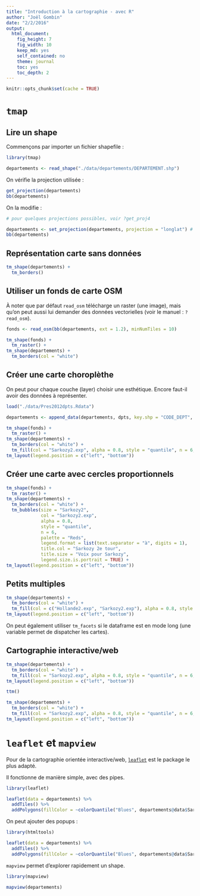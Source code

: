 ```yaml
---
title: "Introduction à la cartographie - avec R"
author: "Joël Gombin"
date: "2/2/2016"
output:
  html_document:
    fig_height: 7
    fig_width: 10
    keep_md: yes
    self_contained: no
    theme: journal
    toc: yes
    toc_depth: 2
---
```


```r
knitr::opts_chunk$set(cache = TRUE)
```


# `tmap`

## Lire un shape

Commençons par importer un fichier shapefile :

```r

library(tmap)

departements <- read_shape("./data/departements/DEPARTEMENT.shp")

```

On vérifie la projection utilisée :

```r

get_projection(departements)
bb(departements)
```

On la modifie :

```r
# pour quelques projections possibles, voir ?get_proj4

departements <- set_projection(departements, projection = "longlat") # coordonnées géographiques
bb(departements)
```

## Représentation carte sans données

```r

tm_shape(departements) +
  tm_borders()

```

## Utiliser un fonds de carte OSM

À noter que par défaut `read_osm` télécharge un raster (une image), mais qu'on peut aussi lui demander des données vectorielles (voir le manuel : `?read_osm`). 

```r

fonds <- read_osm(bb(departements, ext = 1.2), minNumTiles = 10)

tm_shape(fonds) +
  tm_raster() +
tm_shape(departements) +
  tm_borders(col = "white")

```

## Créer une carte choroplèthe

On peut pour chaque couche (layer) choisir une esthétique. Encore faut-il avoir des données à représenter.

```r

load("./data/Pres2012dpts.Rdata")

departements <- append_data(departements, dpts, key.shp = "CODE_DEPT", key.data = "CodeDpt")

tm_shape(fonds) +
  tm_raster() +
tm_shape(departements) +
  tm_borders(col = "white") +
  tm_fill(col = "Sarkozy2.exp", alpha = 0.8, style = "quantile", n = 6, palette = "Reds", legend.format = list(text.separator = "à", digits = 1), title = "Sarkozy 2e tour") +
tm_layout(legend.position = c("left", "bottom"))


```

## Créer une carte avec cercles proportionnels

```r
tm_shape(fonds) +
  tm_raster() +
tm_shape(departements) +
  tm_borders(col = "white") +
  tm_bubbles(size = "Sarkozy2", 
             col = "Sarkozy2.exp", 
             alpha = 0.8, 
             style = "quantile", 
             n = 6, 
             palette = "Reds", 
             legend.format = list(text.separator = "à", digits = 1), 
             title.col = "Sarkozy 2e tour", 
             title.size = "Voix pour Sarkozy", 
             legend.size.is.portrait = TRUE) +
tm_layout(legend.position = c("left", "bottom"))

```

## Petits multiples

```r
tm_shape(departements) +
  tm_borders(col = "white") +
  tm_fill(col = c("Hollande2.exp", "Sarkozy2.exp"), alpha = 0.8, style = "quantile", n = 6, palette = "Reds", legend.format = list(text.separator = "à", digits = 1), title = c("Sarkozy 2e tour", "Hollande 2e tour")) +
tm_layout(legend.position = c("left", "bottom"))

```

On peut également utiliser `tm_facets` si le dataframe est en mode long (une variable permet de dispatcher les cartes).

## Cartographie interactive/web

```r

tm_shape(departements) +
  tm_borders(col = "white") +
  tm_fill(col = "Sarkozy2.exp", alpha = 0.8, style = "quantile", n = 6, palette = "Reds", legend.format = list(text.separator = "à", digits = 1), title = "Sarkozy 2e tour") +
tm_layout(legend.position = c("left", "bottom"))


```

```r
ttm()

tm_shape(departements) +
  tm_borders(col = "white") +
  tm_fill(col = "Sarkozy2.exp", alpha = 0.8, style = "quantile", n = 6, palette = "Reds", legend.format = list(text.separator = "à", digits = 1), title = "Sarkozy 2e tour") +
tm_layout(legend.position = c("left", "bottom"))

```


# `leaflet` et `mapview`

Pour de la cartographie orientée interactive/web, [`leaflet`](https://rstudio.github.io/leaflet/) est le package le plus adapté. 

Il fonctionne de manière simple, avec des pipes.

```r
library(leaflet)

leaflet(data = departements) %>% 
  addTiles() %>% 
  addPolygons(fillColor = ~colorQuantile("Blues", departements@data$Sarkozy2.exp, n = 6)(Sarkozy2.exp), color = "transparent", fillOpacity = 0.6)
```

On peut ajouter des popups :

```r
library(htmltools)

leaflet(data = departements) %>% 
  addTiles() %>% 
  addPolygons(fillColor = ~colorQuantile("Blues", departements@data$Sarkozy2.exp, n = 6)(Sarkozy2.exp), color = "transparent", fillOpacity = 0.6, popup = ~htmlEscape(paste0("Sarkozy (2e tour) : ", round(Sarkozy2.exp, 1)))) 
```

`mapview` permet d'explorer rapidement un shape.

```r

library(mapview)

mapview(departements)

```

